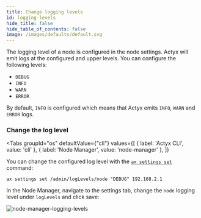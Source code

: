 ```yaml
---
title: Change logging levels
id: logging-levels
hide_title: false
hide_table_of_contents: false
image: /images/defaults/default.svg
---
```


The logging level of a node is configured in the node settings. Actyx will emit logs at the configured and upper levels. You can configure the following levels:

- `DEBUG`
- `INFO`
- `WARN`
- `ERROR`

By default, `INFO` is configured which means that Actyx emits `INFO`, `WARN` and `ERROR` logs.

### Change the log level


<Tabs
  groupId="os"
  defaultValue={"cli"}
  values={[
    { label: 'Actyx CLI', value: 'cli' },
    { label: 'Node Manager', value: 'node-manager' },
  ]}
>


<TabItem value="cli">


You can change the configured log level with the [`ax settings set`](../../reference/cli/settings/set) command:

```text
ax settings set /admin/logLevels/node "DEBUG" 192.168.2.1
```

</TabItem>
<TabItem value="node-manager">


In the Node Manager, navigate to the settings tab, change the `node` logging level under `logLevels` and click save:

![node-manager-logging-levels](/images/how-to/monitoring-debugging/node-manager-logging-level.png)

</TabItem>
</Tabs>

